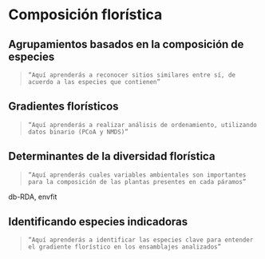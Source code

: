 # Composición florística

## Agrupamientos basados en la composición de especies
>`“Aquí aprenderás a reconocer sitios similares entre sí, de acuerdo a las especies que contienen”`

## Gradientes florísticos 
>`“Aquí aprenderás a realizar análisis de ordenamiento, utilizando datos binario (PCoA y NMDS)”`

## Determinantes de la diversidad florística
>`“Aquí aprenderás cuales variables ambientales son importantes para la composición de las plantas presentes en cada páramos”`

db-RDA, envfit

## Identificando especies indicadoras
>`“Aquí aprenderás a identificar las especies clave para entender el gradiente florístico en los ensamblajes analizados”`
